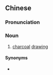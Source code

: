 {{also|木炭画}}
==Chinese==
{{zh-forms|s=木炭画|type=21}}

===Pronunciation===
{{zh-pron
|m=mùtànhuà
|cat=n
}}

===Noun===
{{zh-noun}}

# [[charcoal]] [[drawing]]

====Synonyms====
* {{zh-l|炭畫}}